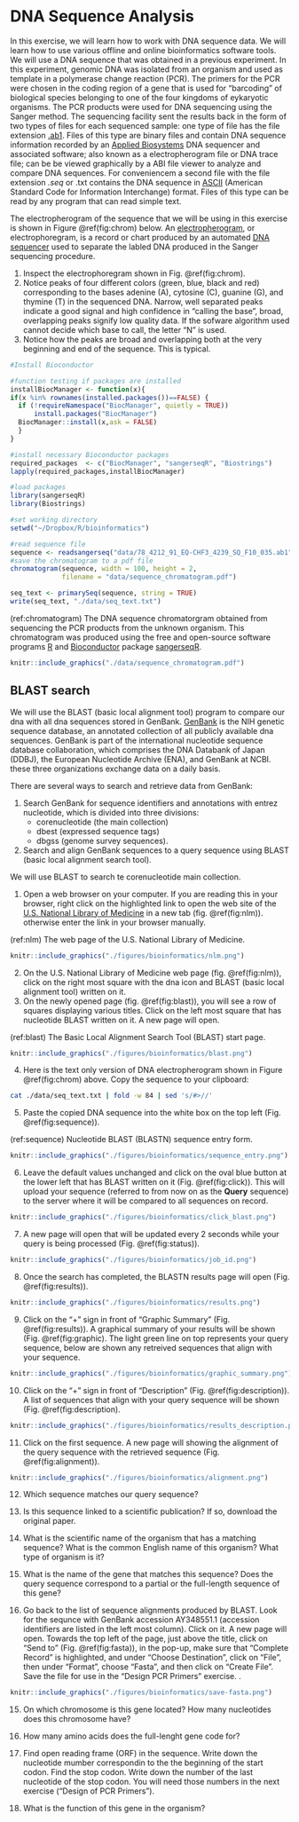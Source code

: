 # DNA Sequence Analysis

In this exercise, we will learn how to work with DNA sequence data. We will learn how to use various offline and online bioinformatics software tools. We will use a DNA sequence that was obtained in a previous experiment. In this experiment, genomic DNA was isolated from an organism and used as template in a polymerase change reaction (PCR). The primers for the PCR were chosen in the coding region of a gene that is used for "barcoding" of biological species belonging to one of the four kingdoms of eykaryotic organisms. The PCR products were used for DNA sequencing using the Sanger method. The sequencing facility sent the results back in the form of two types of files for each sequenced sample: one type of file has the file extension [.ab1](https://projects.nfstc.org/workshops/resources/articles/ABIF_File_Format.pdf ). Files of this type are binary files and contain DNA sequence information recorded by an [Applied Biosystems](https://en.wikipedia.org/wiki/Applied_Biosystems) DNA sequencer and associated software; also known as a electropherogram file or DNA trace file; can be be viewed graphically by a ABI file viewer to analyze and compare DNA sequences. For conveniencem a second file with the file extension *.seq* or .txt contains the DNA sequence in [ASCII](https://en.wikipedia.org/wiki/ASCII) (American Standard Code for Information Interchange) format. Files of this type can be read by any program that can read simple text.

The electropherogram of the sequence that we will be using in this exercise is shown in Figure \@ref(fig:chrom) below. An [electropherogram](https://en.wikipedia.org/wiki/Electropherogram), or electrophoregram, is a record or chart produced by an automated [DNA sequencer](https://en.wikipedia.org/wiki/DNA_sequencer) used to separate the labled DNA produced in the Sanger sequencing procedure.

1. Inspect the electrophoregram shown in Fig. \@ref(fig:chrom).
1. Notice peaks of four different colors (green, blue, black and red) corresponding to the bases adenine (A), cytosine (C), guanine (G), and thymine (T) in the sequenced DNA. Narrow, well separated peaks indicate a good signal and high confidence in "calling the base", broad, overlapping peaks signify low quality data. If the sofware algorithm used cannot decide which base to call, the letter "N" is used.
1. Notice how the peaks are broad and overlapping both at the very beginning and end of the sequence. This is typical. 


```r

#Install Bioconductor

#function testing if packages are installed
installBiocManager <- function(x){
if(x %in% rownames(installed.packages())==FALSE) {
  if (!requireNamespace("BiocManager", quietly = TRUE))
      install.packages("BiocManager")
  BiocManager::install(x,ask = FALSE)
  }  
}

#install necessary Bioconductor packages
required_packages  <- c("BiocManager", "sangerseqR", "Biostrings")
lapply(required_packages,installBiocManager)

#load packages
library(sangerseqR)
library(Biostrings)

#set working directory
setwd("~/Dropbox/R/bioinformatics")

#read sequence file
sequence <- readsangerseq("data/78_4212_91_EQ-CHF3_4239_SQ_F10_035.ab1")
#save the chromatogram to a pdf file
chromatogram(sequence, width = 100, height = 2, 
             filename = "data/sequence_chromatogram.pdf")                    

seq_text <- primarySeq(sequence, string = TRUE)
write(seq_text, "./data/seq_text.txt")
```

(ref:chromatogram) The DNA sequence chromatorgram obtained from sequencing the PCR products from the unknown organism. This chromatogram was produced using the free and open-source software programs [R](https://www.r-project.org) and [Bioconductor](https://bioconductor.org) package [sangerseqR](https://bioconductor.org/packages/release/bioc/html/sangerseqR.html). 

```r
knitr::include_graphics("./data/sequence_chromatogram.pdf")
```

## BLAST search

We will use the BLAST (basic local alignment tool) program to compare our dna with all dna sequences stored in GenBank. [GenBank](https://www.ncbi.nlm.nih.gov/genbank/) is the NIH genetic sequence database, an annotated collection of all publicly available dna sequences. GenBank is part of the international nucleotide sequence database collaboration, which comprises the DNA Databank of Japan (DDBJ), the European Nucleotide Archive (ENA), and GenBank at NCBI. these three organizations exchange data on a daily basis.

There are several ways to search and retrieve data from GenBank:

1. Search GenBank for sequence identifiers and annotations with entrez nucleotide, which is divided into three divisions:
    * corenucleotide (the main collection)
    * dbest (expressed sequence tags)
    * dbgss (genome survey sequences).
2. Search and align GenBank sequences to a query sequence using BLAST (basic local alignment search tool).

We will use BLAST to search te corenucleotide main collection.

1. Open a web browser on your computer. If you are reading this in your browser, right click on the highlighted link to open the web site of the [U.S. National Library of Medicine](https://www.nlm.nih.gov) in a new tab (fig. \@ref(fig:nlm)). otherwise enter the link in your browser manually. 

(ref:nlm) The web page of the U.S. National Library of Medicine.

```r
knitr::include_graphics("./figures/bioinformatics/nlm.png")
`````

2. On the U.S. National Library of Medicine web page (fig. \@ref(fig:nlm)), click on the right most square with the dna icon and BLAST (basic local alignment tool) written on it.
3. On the newly opened page (fig. \@ref(fig:blast)), you will see a row of squares displaying various titles. Click on the left most square that has nucleotide BLAST written on it. A new page will open. 

(ref:blast) The Basic Local Alignment Search Tool (BLAST) start page.

```r
knitr::include_graphics("./figures/bioinformatics/blast.png")
`````

4. Here is the text only version of DNA electropherogram shown in Figure \@ref(fig:chrom) above. Copy the sequence to your clipboard:

```bash
cat ./data/seq_text.txt | fold -w 84 | sed 's/#>//'
```

5. Paste the copied DNA sequence into the white box on the top left (Fig. \@ref(fig:sequence)). 

(ref:sequence) Nucleotide BLAST (BLASTN) sequence entry form.

```r
knitr::include_graphics("./figures/bioinformatics/sequence_entry.png")
`````

6. Leave the default values unchanged and click on the oval blue button at the lower left that has BLAST written on it (Fig. \@ref(fig:click)). This will upload your sequence (referred to from now on as the **Query** sequence) to the server where it will be compared to all sequences on record. 

```r
knitr::include_graphics("./figures/bioinformatics/click_blast.png")
`````

7. A new page will open that will be updated every 2 seconds while your query is being processed (Fig. \@ref(fig:status)). 

```r
knitr::include_graphics("./figures/bioinformatics/job_id.png")
`````

8. Once the search has completed, the BLASTN results page will open (Fig. \@ref(fig:results)).

```r
knitr::include_graphics("./figures/bioinformatics/results.png")
`````

9. Click on the "+" sign in front of "Graphic Summary" (Fig. \@ref(fig:results)). A graphical summary of your results will be shown (Fig. \@ref(fig:graphic). The light green line on top represents your query sequence, below are shown any retreived sequences that align with your sequence.

```r
knitr::include_graphics("./figures/bioinformatics/graphic_summary.png")
`````

10. Click on the "+" sign in front of "Description" (Fig. \@ref(fig:description)). A list of sequences that align with your query sequence will be shown (Fig. \@ref(fig:description).

```r
knitr::include_graphics("./figures/bioinformatics/results_description.png")
`````

11. Click on the first sequence. A new page will showing the alignment of the query sequence with the retrieved sequence (Fig. \@ref(fig:alignment)).

```r
knitr::include_graphics("./figures/bioinformatics/alignment.png")
`````

12. Which sequence matches our query sequence?

13. Is this sequence linked to a scientific publication? If so, download the original paper.

12. What is the scientific name of the organism that has a matching sequence? What is the common English name of this organism? What type of organism is it?

13. What is the name of the gene that matches this sequence? Does the query sequence correspond to a partial or the full-length sequence of this gene?

14. Go back to the list of sequence alignments produced by BLAST. Look for the sequnce with GenBank accession AY348551.1 (accession identifiers are listed in the left most column). Click on it. A new page will open. Towards the top left of the page, just above the title, click on "Send to" (Fig. \@ref(fig:fasta)), in the pop-up, make sure that "Complete Record" is highlighted, and under "Choose Destination", click on "File", then under "Format", choose "Fasta", and then click on "Create File". Save the file for use in the "Design PCR Primers" exercise. 
.

```r
knitr::include_graphics("./figures/bioinformatics/save-fasta.png")
`````

15. On which chromosome is this gene located? How many nucleotides does this chromosome have?

16. How many amino acids does the full-lenght gene code for?

17. Find open reading frame (ORF) in the sequence. Write down the nucleotide mumber correspondin to the the beginning of the start codon. Find the stop codon. Write down the number of the last nucleotide of the stop codon. You will need those numbers in the next exercise ("Design of PCR Primers").

18. What is the function of this gene in the organism?
